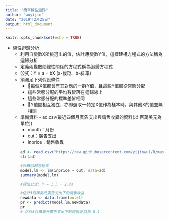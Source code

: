 ---
title: "簡單線性迴歸"
author: "wuyijin"
date: "2019年2月25日"
output: html_document
---

```{r setup, include=FALSE}
knitr::opts_chunk$set(echo = TRUE)
```

*   線性迴歸分析
    *   利用自變數X所挑選出的值，估計應變數Y值，這樣建構方程式的方法稱為迴歸分析
    *   定義兩變數間線性關係的方程式稱為迴歸方程式
    *   公式：Y = a + bX (a-截距、b-斜率)   
    *   須滿足下列假設條件
        *   􀂅每個X值都會有其對應的一群Y值，且這些Y值服從常態分配
        *   這些常態分配的平均數皆落在迴歸線上
        *   這些常態分配的標準差皆相同
        *   􀂅Y值間相互獨立，亦即選取一特定X值作為樣本時，與其他X的值並無相關
    *   準備資料 - ad.csv(最近四個月廣告支出與銷售收異的資料(以
百萬美元為單位))
        *   month：月份
        *   out：廣告支出
        *   inprice：銷售收異
    ```{r warning=FALSE}
        ad <- read.csv("https://raw.githubusercontent.com/yijinwu1/R/master/excel/ad.csv")
        str(ad)
        
        #計算回歸方程式
        model.lm <- lm(inprice ~ out, data=ad)
        summary(model.lm)
        
        #得出公式: Y = 1.5 + 2.2X
        
        #估計3百萬美元廣告支出下的銷售收益
        newdata <- data.frame(out=1)
        pr <- predict(model.lm,newdata)
        pr
        # 估計3百萬美元廣告支出下的銷售收益為 8.1
    ```